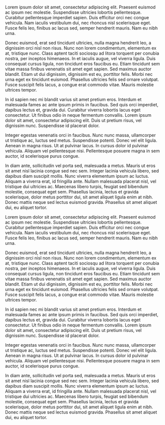 
Lorem ipsum dolor sit amet, consectetur adipiscing elit. Praesent euismod ac ipsum nec molestie. Suspendisse ultricies lobortis pellentesque. Curabitur pellentesque imperdiet sapien. Duis efficitur orci nec congue vehicula. Nam iaculis vestibulum dui, nec rhoncus nisl scelerisque eget. Fusce felis leo, finibus ac lacus sed, semper hendrerit mauris. Nam eu nibh urna.

Donec euismod, erat sed tincidunt ultricies, nulla magna hendrerit leo, a dignissim orci nisl non risus. Nunc non lorem condimentum, elementum ex at, tristique nunc. Class aptent taciti sociosqu ad litora torquent per conubia nostra, per inceptos himenaeos. In et iaculis augue, vel viverra ligula. Duis consequat cursus ligula, non tincidunt eros faucibus eu. Etiam tincidunt sem vitae massa finibus venenatis sit amet eget sapien. Sed maximus auctor blandit. Etiam ut dui dignissim, dignissim est eu, porttitor felis. Morbi nec urna eget ex tincidunt euismod. Phasellus ultricies felis sed ornare volutpat. Fusce suscipit felis lacus, a congue erat commodo vitae. Mauris molestie ultrices tempor.

In id sapien nec mi blandit varius sit amet pretium eros. Interdum et malesuada fames ac ante ipsum primis in faucibus. Sed quis orci imperdiet, dapibus lectus et, gravida dui. Curabitur viverra lobortis lacus eget consectetur. Ut finibus odio in neque fermentum convallis. Lorem ipsum dolor sit amet, consectetur adipiscing elit. Duis ut pretium risus, vel dignissim nunc. Suspendisse id placerat dolor.

Integer egestas venenatis orci in faucibus. Nunc nunc massa, ullamcorper ut tristique ac, luctus sed metus. Suspendisse potenti. Donec vel elit ligula. Aenean in magna risus. Ut at pulvinar lacus. In cursus dolor id pulvinar vehicula. Aliquam vel pellentesque nisi. Pellentesque posuere magna in sem auctor, id scelerisque purus congue.

In diam ante, sollicitudin vel porta sed, malesuada a metus. Mauris ut eros sit amet nisl lacinia congue sed nec sem. Integer lacinia vehicula libero, sed dapibus diam suscipit mollis. Nunc viverra elementum ipsum ac luctus. Aliquam a viverra erat, id fringilla ante. Nullam malesuada placerat nisl, vel tristique dui ultricies ac. Maecenas libero turpis, feugiat sed bibendum molestie, consequat eget sem. Phasellus lacinia, lectus et gravida scelerisque, dolor metus porttitor dui, sit amet aliquet ligula enim at nibh. Donec mattis neque sed lectus euismod gravida. Phasellus sit amet aliquet dui, eu aliquet tortor.

<Fireworks />

Lorem ipsum dolor sit amet, consectetur adipiscing elit. Praesent euismod ac ipsum nec molestie. Suspendisse ultricies lobortis pellentesque. Curabitur pellentesque imperdiet sapien. Duis efficitur orci nec congue vehicula. Nam iaculis vestibulum dui, nec rhoncus nisl scelerisque eget. Fusce felis leo, finibus ac lacus sed, semper hendrerit mauris. Nam eu nibh urna.

Donec euismod, erat sed tincidunt ultricies, nulla magna hendrerit leo, a dignissim orci nisl non risus. Nunc non lorem condimentum, elementum ex at, tristique nunc. Class aptent taciti sociosqu ad litora torquent per conubia nostra, per inceptos himenaeos. In et iaculis augue, vel viverra ligula. Duis consequat cursus ligula, non tincidunt eros faucibus eu. Etiam tincidunt sem vitae massa finibus venenatis sit amet eget sapien. Sed maximus auctor blandit. Etiam ut dui dignissim, dignissim est eu, porttitor felis. Morbi nec urna eget ex tincidunt euismod. Phasellus ultricies felis sed ornare volutpat. Fusce suscipit felis lacus, a congue erat commodo vitae. Mauris molestie ultrices tempor.

In id sapien nec mi blandit varius sit amet pretium eros. Interdum et malesuada fames ac ante ipsum primis in faucibus. Sed quis orci imperdiet, dapibus lectus et, gravida dui. Curabitur viverra lobortis lacus eget consectetur. Ut finibus odio in neque fermentum convallis. Lorem ipsum dolor sit amet, consectetur adipiscing elit. Duis ut pretium risus, vel dignissim nunc. Suspendisse id placerat dolor.

Integer egestas venenatis orci in faucibus. Nunc nunc massa, ullamcorper ut tristique ac, luctus sed metus. Suspendisse potenti. Donec vel elit ligula. Aenean in magna risus. Ut at pulvinar lacus. In cursus dolor id pulvinar vehicula. Aliquam vel pellentesque nisi. Pellentesque posuere magna in sem auctor, id scelerisque purus congue.

In diam ante, sollicitudin vel porta sed, malesuada a metus. Mauris ut eros sit amet nisl lacinia congue sed nec sem. Integer lacinia vehicula libero, sed dapibus diam suscipit mollis. Nunc viverra elementum ipsum ac luctus. Aliquam a viverra erat, id fringilla ante. Nullam malesuada placerat nisl, vel tristique dui ultricies ac. Maecenas libero turpis, feugiat sed bibendum molestie, consequat eget sem. Phasellus lacinia, lectus et gravida scelerisque, dolor metus porttitor dui, sit amet aliquet ligula enim at nibh. Donec mattis neque sed lectus euismod gravida. Phasellus sit amet aliquet dui, eu aliquet tortor.
